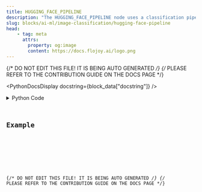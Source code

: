 ```yaml
---
title: HUGGING_FACE_PIPELINE
description: "The HUGGING_FACE_PIPELINE node uses a classification pipeline to process and classify an image."
slug: blocks/ai-ml/image-classification/hugging-face-pipeline
head:
    - tag: meta
      attrs:
        property: og:image
        content: https://docs.flojoy.ai/logo.png
---
```


{/* DO NOT EDIT THIS FILE! IT IS BEING AUTO GENERATED */}
{/* PLEASE REFER TO THE CONTRIBUTION GUIDE ON THE DOCS PAGE */}


<PythonDocsDisplay docstring={block_data["docstring"]} />
<details>
<summary>Python Code</summary>



<Code code={pythonCode} lang="py" wrap theme="dracula" />

[Find this Flojoy Block on GitHub](https://github.com/flojoy-ai/blocks/blob/main/blocks/AI_ML/IMAGE_CLASSIFICATION/HUGGING_FACE_PIPELINE/HUGGING_FACE_PIPELINE.py)

</details>

## Example


<GetHelpWidget />


<AppDisplay app={app} blockName="HUGGING_FACE_PIPELINE" client:visible />


<Example />

{/* DO NOT EDIT THIS FILE! IT IS BEING AUTO GENERATED */}
{/* PLEASE REFER TO THE CONTRIBUTION GUIDE ON THE DOCS PAGE */}
